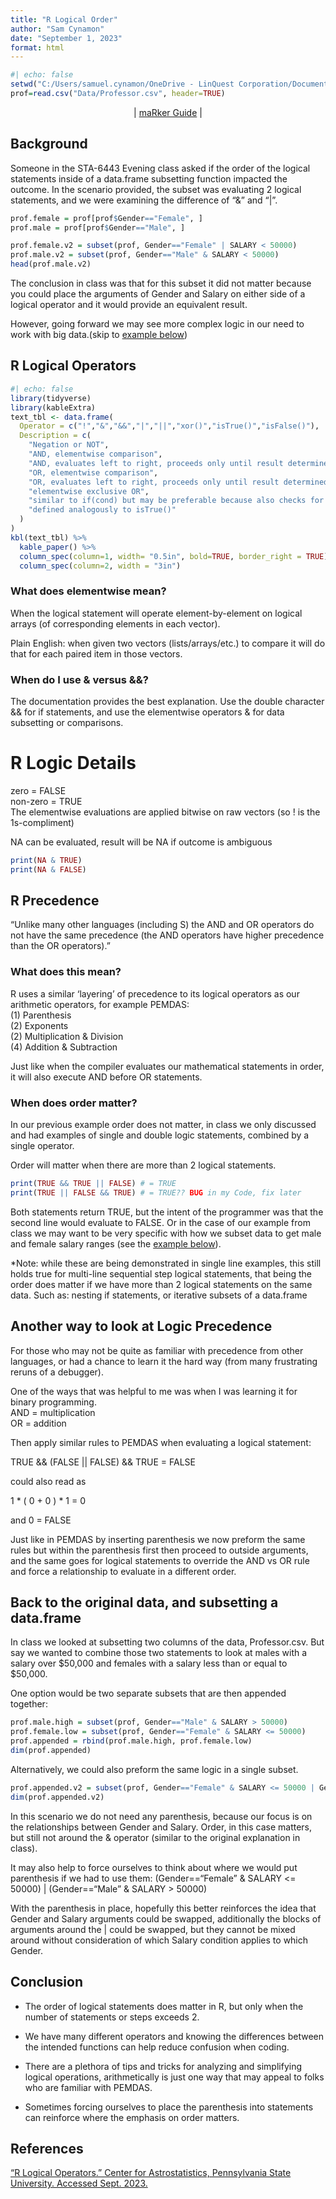```yaml
---
title: "R Logical Order"
author: "Sam Cynamon"
date: "September 1, 2023"
format: html
---
```

```r
#| echo: false
setwd("C:/Users/samuel.cynamon/OneDrive - LinQuest Corporation/Documents/MSDA/2023/STA6443/STA6443-2023")
prof=read.csv("Data/Professor.csv", header=TRUE)
```
<center> \| [maRker Guide](https://cynamons.github.io/maRker/dir.html) | </center>

## Background

Someone in the STA-6443 Evening class asked if the order of the logical statements inside of a data.frame subsetting function impacted the outcome. In the scenario provided, the subset was evaluating 2 logical statements, and we were examining the difference of "&" and "|".

```r
prof.female = prof[prof$Gender=="Female", ]
prof.male = prof[prof$Gender=="Male", ]

prof.female.v2 = subset(prof, Gender=="Female" | SALARY < 50000)
prof.male.v2 = subset(prof, Gender=="Male" & SALARY < 50000)
head(prof.male.v2)

```
The conclusion in class was that for this subset it did not matter because you could place the arguments of Gender and Salary on either side of a logical operator and it would provide an equivalent result.

However, going forward we may see more complex logic in our need to work with big data.(skip to [example below](#ExampleOfOrder))

## R Logical Operators
```r
#| echo: false
library(tidyverse)
library(kableExtra)
text_tbl <- data.frame(
  Operator = c("!","&","&&","|","||","xor()","isTrue()","isFalse()"),
  Description = c(
    "Negation or NOT",
    "AND, elementwise comparison",
    "AND, evaluates left to right, proceeds only until result determined (if statements)",
    "OR, elementwise comparison",
    "OR, evaluates left to right, proceeds only until result determined (if statements)",
    "elementwise exclusive OR",
    "similar to if(cond) but may be preferable because also checks for NAs",
    "defined analogously to isTrue()"
  )
)
kbl(text_tbl) %>%
  kable_paper() %>%
  column_spec(column=1, width= "0.5in", bold=TRUE, border_right = TRUE) %>%
  column_spec(column=2, width = "3in")

```



### What does elementwise mean?
When the logical statement will operate element-by-element on logical arrays (of corresponding elements in each vector).\

Plain English: when given two vectors (lists/arrays/etc.) to compare it will do that for each paired item in those vectors. 

### When do I use & versus &&?
The documentation provides the best explanation. Use the double character && for if statements, and use the elementwise operators & for data subsetting or comparisons.

# R Logic Details
zero = FALSE\
non-zero = TRUE\
The elementwise evaluations are applied bitwise on raw vectors (so ! is the 1s-compliment)

NA can be evaluated, result will be NA if outcome is ambiguous
```r
print(NA & TRUE)
print(NA & FALSE)
```


## R Precedence
"Unlike many other languages (including S) the AND and OR operators do not have the same precedence (the AND operators have higher precedence than the OR operators)."

### What does this mean?
R uses a similar 'layering' of precedence to its logical operators as our arithmetic operators, for example PEMDAS:\
(1) Parenthesis\
(2) Exponents\
(2) Multiplication & Division\
(4) Addition & Subtraction\

Just like when the compiler evaluates our mathematical statements in order, it will also execute AND before OR statements.

### When does order matter?
In our previous example order does not matter, in class we only discussed and had examples of single and double logic statements, combined by a single operator.

Order will matter when there are more than 2 logical statements.
```r
print(TRUE && TRUE || FALSE) # = TRUE
print(TRUE || FALSE && TRUE) # = TRUE?? BUG in my Code, fix later
```
Both statements return TRUE, but the intent of the programmer was that the second line would evaluate to FALSE. Or in the case of our example from class we may want to be very specific with how we subset data to get male and female salary ranges (see the [example below](#ExampleOfOrder)).

*Note: while these are being demonstrated in single line examples, this still holds true for multi-line sequential step logical statements, that being the order does matter if we have more than 2 logical statements on the same data.
Such as: nesting if statements, or iterative subsets of a data.frame


## Another way to look at Logic Precedence
For those who may not be quite as familiar with precedence from other languages, or had a chance to learn it the hard way (from many frustrating reruns of a debugger).

One of the ways that was helpful to me was when I was learning it for binary programming.\
AND = multiplication\
OR = addition\

Then apply similar rules to PEMDAS when evaluating a logical statement:

TRUE && (FALSE || FALSE) && TRUE = FALSE

could also read as

1 * ( 0 + 0 ) * 1 = 0

and 0 = FALSE

Just like in PEMDAS by inserting parenthesis we now preform the same rules but within the parenthesis first then proceed to outside arguments, and the same goes for logical statements to override the AND vs OR rule and force a relationship to evaluate in a different order.

## Back to the original data, and subsetting a data.frame {#ExampleOfOrder}
In class we looked at subsetting two columns of the data, Professor.csv. But say we wanted to combine those two statements to look at males with a salary over \$50,000 and females with a salary less than or equal to \$50,000. 

One option would be two separate subsets that are then appended together:

```r
prof.male.high = subset(prof, Gender=="Male" & SALARY > 50000)
prof.female.low = subset(prof, Gender=="Female" & SALARY <= 50000)
prof.appended = rbind(prof.male.high, prof.female.low)
dim(prof.appended)
```

Alternatively, we could also preform the same logic in a single subset.
```r
prof.appended.v2 = subset(prof, Gender=="Female" & SALARY <= 50000 | Gender=="Male" & SALARY > 50000)
dim(prof.appended.v2)
```

In this scenario we do not need any parenthesis, because our focus is on the relationships between Gender and Salary. Order, in this case matters, but still not around the & operator (similar to the original explanation in class).

It may also help to force ourselves to think about where we would put parenthesis if we had to use them:
(Gender=="Female" & SALARY <= 50000) | (Gender=="Male" & SALARY > 50000)

With the parenthesis in place, hopefully this better reinforces the idea that Gender and Salary arguments could be swapped, additionally the blocks of arguments around the | could be swapped, but they cannot be mixed around without consideration of which Salary condition applies to which Gender.

## Conclusion

* The order of logical statements does matter in R, but only when the number of statements or steps exceeds 2. 

* We have many different operators and knowing the differences between the intended functions can help reduce confusion when coding.

* There are a plethora of tips and tricks for analyzing and simplifying logical operations, arithmetically is just one way that may appeal to folks who are familiar with PEMDAS.

* Sometimes forcing ourselves to place the parenthesis into statements can reinforce where the emphasis on order matters.

## References
[“R Logical Operators.” Center for Astrostatistics, Pennsylvania State University. Accessed Sept. 2023.](https://astrostatistics.psu.edu/su07/R/html/base/html/Logic.html)